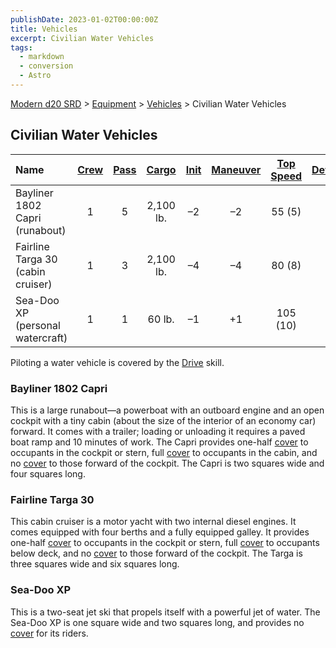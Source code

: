 ```yaml
---
publishDate: 2023-01-02T00:00:00Z
title: Vehicles
excerpt: Civilian Water Vehicles
tags:
  - markdown
  - conversion
  - Astro
---
```


[Modern d20 SRD](/#modernD20) > [Equipment](modern-d20-srd-equipment-index) > [Vehicles](modern-d20-srd-equipment-equipment-vehicles) > Civilian Water Vehicles

## Civilian Water Vehicles

| Name                              | [Crew](modern-d20-srd-equipment-equipment-vehicles) | [Pass](modern-d20-srd-equipment-equipment-vehicles) | [Cargo](modern-d20-srd-equipment-equipment-vehicles) | [Init](modern-d20-srd-equipment-equipment-vehicles) | [Maneuver](modern-d20-srd-equipment-equipment-vehicles) | [Top Speed](modern-d20-srd-equipment-equipment-vehicles) | [Defense](modern-d20-srd-equipment-equipment-vehicles) | [Hardness](modern-d20-srd-equipment-equipment-vehicles) | [Hit Points](modern-d20-srd-equipment-equipment-vehicles) | [Size](modern-d20-srd-equipment-equipment-vehicles) | [Purchase DC](modern-d20-srd-equipment-equipment-vehicles) | [Restriction](modern-d20-srd-equipment-equipment-vehicles) |
| :-------------------------------- | :-------------------------------------------------: | :-------------------------------------------------: | :--------------------------------------------------: | :-------------------------------------------------: | :-----------------------------------------------------: | :------------------------------------------------------: | :----------------------------------------------------: | :-----------------------------------------------------: | :-------------------------------------------------------: | :-------------------------------------------------: | :--------------------------------------------------------: | ---------------------------------------------------------: |
| Bayliner 1802 Capri (runabout)    |                          1                          |                          5                          |                      2,100 lb.                       |                          –2                          |                            –2                            |                          55 (5)                          |                           8                            |                            5                            |                            28                             |                          H                          |                             28                             |                                                   Lic (+1) |
| Fairline Targa 30 (cabin cruiser) |                          1                          |                          3                          |                      2,100 lb.                       |                          –4                          |                            –4                            |                          80 (8)                          |                           6                            |                            5                            |                            40                             |                          G                          |                             32                             |                                                   Lic (+1) |
| Sea-Doo XP (personal watercraft)  |                          1                          |                          1                          |                        60 lb.                        |                          –1                          |                           +1                            |                         105 (10)                         |                           9                            |                            5                            |                            22                             |                          L                          |                             24                             |                                                   Lic (+1) |

Piloting a water vehicle is covered by the [Drive](modern-d20-srd-skills-drive) skill.

### Bayliner 1802 Capri

This is a large runabout—a powerboat with an outboard engine and an open cockpit with a tiny cabin (about the size of the interior of an economy car) forward. It comes with a trailer; loading or unloading it requires a paved boat ramp and 10 minutes of work. The Capri provides one-half [cover](modern-d20-srd-combat-cover) to occupants in the cockpit or stern, full [cover](modern-d20-srd-combat-cover) to occupants in the cabin, and no [cover](modern-d20-srd-combat-cover) to those forward of the cockpit. The Capri is two squares wide and four squares long.

### Fairline Targa 30

This cabin cruiser is a motor yacht with two internal diesel engines. It comes equipped with four berths and a fully equipped galley. It provides one-half [cover](modern-d20-srd-combat-cover) to occupants in the cockpit or stern, full [cover](modern-d20-srd-combat-cover) to occupants below deck, and no [cover](modern-d20-srd-combat-cover) to those forward of the cockpit. The Targa is three squares wide and six squares long.

### Sea-Doo XP

This is a two-seat jet ski that propels itself with a powerful jet of water. The Sea-Doo XP is one square wide and two squares long, and provides no [cover](modern-d20-srd-combat-cover) for its riders.
